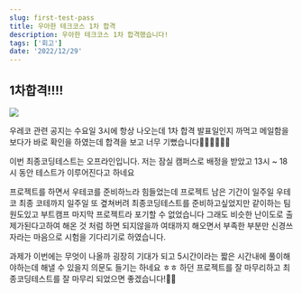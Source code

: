 ```yaml
---
slug: first-test-pass
title: 우아한 테크코스 1차 합격
description: 우아한 테크코스 1차 합격했습니다!
tags: ['회고']
date: '2022/12/29'
---
```


## 1차합격!!!!

![](https://velog.velcdn.com/images/ryong-e/post/cdb9ed45-e595-4bf6-99c2-175760c5f855/image.png)

우레코 관련 공지는 수요일 3시에 항상 나오는데 1차 합격 발표일인지 까먹고 메일함을 보다가 바로 확인을 하였는데
합격을 보고 너무 기뻤습니다👍🏻👍🏻👍🏻

이번 최종코딩테스트는 오프라인입니다.
저는 잠실 캠퍼스로 배정을 받았고 13시 ~ 18시 동안 테스트가 이루어진다고 하네요

프로젝트를 하면서 우테코를 준비하느라 힘들었는데
프로젝트 남은 기간이 일주일 우테코 최종 코테까지 일주일 또 곂쳐버려 최종코딩테스트를 준비하고싶었지만
같이하는 팀원도있고 부트캠프 마지막 프로젝트라 포기할 수 없었습니다
그래도 비슷한 난이도로 출제가된다고하여 해온 것 처럼 하면 되지않을까 여태까지 해오면서 부족한 부분만 신경쓰자라는 마음으로 시험을 기다리기로 하였습니다.

과제가 이번에는 무엇이 나올까 굉장히 기대가 되고 5시간이라는 짧은 시간내에 풀이해야하는데 해낼 수 있을지 의문도 들기는 하네요 ㅎㅎ
하던 프로젝트를 잘 마무리하고 최종코딩테스트를 잘 마무리 되었으면 좋겠습니다!👏🏻
